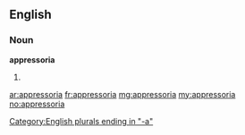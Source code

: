 ==English==

===Noun===
'''appressoria'''

# {{plural of|[[appressorium]]}}

[[Category:English plurals ending in "-a"]]

[[ar:appressoria]]
[[fr:appressoria]]
[[mg:appressoria]]
[[my:appressoria]]
[[no:appressoria]]